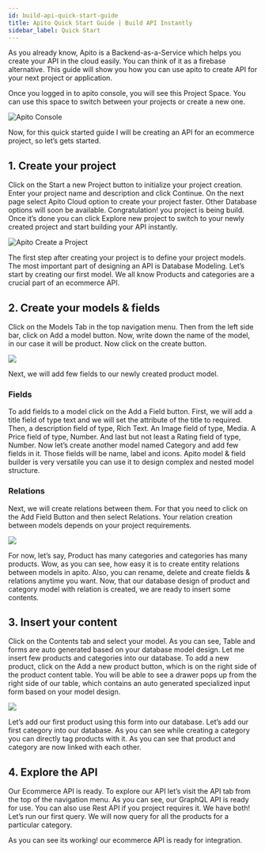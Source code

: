 ```yaml
---
id: build-api-quick-start-guide
title: Apito Quick Start Guide | Build API Instantly
sidebar_label: Quick Start
---
```


As you already know, Apito is a Backend-as-a-Service which helps you create your API in the cloud easily. You can think of it as a firebase alternative.
This guide will show you how you can use apito to create API for your next project or application.

Once you logged in to apito console, you will see this Project Space. You can use this space to switch between your projects or create a new one.

![Apito Console](https://cdn.apito.io/media/apito_documentation/2K07YCORYV_Apito_Console.png)

Now, for this quick started guide I will be creating an API for an ecommerce project, so let’s gets started.

## 1. Create your project
Click on the Start a new Project button to initialize your project creation. Enter your project name and description and click Continue. On the next page select
Apito Cloud option to create your project faster. Other Database options will soon be available. Congratulation! you project is being build. Once it’s done you can click
Explore new project to switch to your newly created project and start building your API instantly.

![Apito Create a Project](https://cdn.apito.io/media/apito_documentation/NW09WSY56N_Create_Project.png)

The first step after creating your project is to define your project models. The most important part of designing an API is Database Modeling.
Let’s start by creating our first model. We all know Products and categories are a crucial part of an ecommerce API.

## 2. Create your models & fields
Click on the Models Tab in the top navigation menu. Then from the left side bar, click on Add a model button. Now, write down the name of the model, in our case it will be product.
Now click on the create button.

![](https://cdn.apito.io/media/apito_documentation/OUHYWT8VH4_Create_Model.png)

Next, we will add few fields to our newly created product model.

### Fields
To add fields to a model click on the Add a Field button. First, we will add a title field of
type text and we will set the attribute of the title to required. Then, a description field of type, Rich Text. An Image field of type, Media. A Price field of type, Number.
And last but not least a Rating field of type, Number. Now let’s create another model named Category and add few fields in it. Those fields will be name,
label and icons. Apito model & field builder is very versatile you can use it to design complex and nested model structure.

### Relations
Next, we will create relations between them. For that you need to click on the
Add Field Button and then select Relations. Your relation creation between models depends on your project requirements.

![](https://cdn.apito.io/media/apito_documentation/G7NHVB7U6I_Add_Fields.png)

For now, let’s say, Product has many categories and categories has many products. Wow, as you can see, how easy it is to create entity relations between models in apito.
Also, you can rename, delete and create fields & relations anytime you want. Now, that our database design of product and category model with relation is created,
we are ready to insert some contents.

## 3. Insert your content

Click on the Contents tab and select your model. As you can see, Table and forms are auto generated based on your database model design.
Let me insert few products and categories into our database. To add a new product, click on the Add a new product button, which is on the right side of the product content table.
You will be able to see a drawer pops up from the right side of our table, which contains an auto generated specialized input form based on your model design.

![](https://cdn.apito.io/media/apito_documentation/JB6YZSJ7ZE_Add_A_Content.png)

Let’s add our first product using this form into our database. Let’s add our first category into our database.
As you can see while creating a category you can directly tag products with it. As you can see that product and category are now linked with each other.

## 4. Explore the API
Our Ecommerce API is ready. To explore our API let’s visit the API tab from the top of the navigation menu. As you can see, our GraphQL API is ready for use.
You can also use Rest API if you project requires it. We have both! Let’s run our first query. We will now query for all the products for a particular category.

As you can see its working! our ecommerce API is ready for integration.
